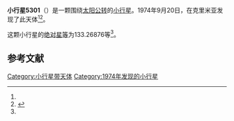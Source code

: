 {{Infobox planet
| bgcolour = #FFFFC0
| name = 5301 Novobranets
| symbol = 
| image = 
| caption = 
| discovery = yes
| discovery_ref = 
| discoverer = {{link-en|柳德米拉·瓦斯列娜·朱然勒娃|Lyudmila Vasilyevna Zhuravleva}}
| discovery_site = [[克里米亚|克里米亚]] 
| discovered = 1974年9月20日
| designations = yes
| mp_name = 
| named_after = 
| alt_names = 1974 SD3/ 1986 RN
| mp_category = [[外小行星带|外小行星带]]
| orbit_ref = <ref name="a">[http://ssd.jpl.nasa.gov/sbdb.cgi?sstr=5301 5301 Novobranets] {{Wayback|url=http://ssd.jpl.nasa.gov/sbdb.cgi?sstr=5301 |date=20140823143029 }}，小行星數據庫瀏覽器（JPL Small-Body Database Browser）－[[美国国家航空航天局|美国国家航空航天局]]喷气推进实验室</ref>
| epoch = 2456400.5 (2013年4月18日更新)
| aphelion = {{convert|3.7055653|AU|km|3|abbr=on|lk=out}}
| perihelion = {{convert|3.0197677|AU|km|3|abbr=on}}
| semimajor = {{convert|3.3626665|AU|km|3|abbr=on}}
| eccentricity = 0.1019723
| period = 2252.28903 [[日|日]]<br />6.17[[儒略年|儒略年]]
| avg_speed = 
| inclination = 10.05032
| asc_node = 243.85193
| mean_anomaly = 
| arg_peri = 133.26876
| satellites = 
| physical_characteristics = yes
| dimensions = 
| mass = 
| density = 
| surface_grav = 
| escape_velocity = 
| sidereal_day = 
| axial_tilt = 
| pole_ecliptic_lat = 
| pole_ecliptic_lon = 
| albedo = 
| temperatures= 
| temp_name1 = 
| mean_temp_1 = 
| max_temp_1 = 
| temp_name2 = 
| max_temp_2 = 
| spectral_type = 
| abs_magnitude = 133.26876
}}

'''小行星5301'''（{{lang-en|5301 Novobranets}}）是一颗围绕[[太阳|太阳]][[公转|公转]]的[[小行星|小行星]]。1974年9月20日，{{link-en|柳德米拉·瓦斯列娜·朱然勒娃|Lyudmila Vasilyevna Zhuravleva}}在克里米亚发现了此天体<ref name="a" /><ref>{{cite news|title=小行星列表|url=http://cfa-www.harvard.edu/iau/lists/NumberedMPs.txt|accessdate=2013-07-08|newspaper=哈佛大学|archive-date=2008-05-17|archive-url=https://web.archive.org/web/20080517010638/http://cfa-www.harvard.edu/iau/lists/NumberedMPs.txt|dead-url=no}}</ref>。

这颗小行星的[[绝对星等|绝对星等]]为133.26876等<ref name="a" />。

==参考文献==
{{reflist}}
{{Minor Planet Number|[[小行星5300|小行星5300]]|[[小行星5302|小行星5302]]}}

{{小天体}}

[[Category:小行星带天体|Category:小行星带天体]]
[[Category:1974年发现的小行星|Category:1974年发现的小行星]]

{{asteroid-stub}}